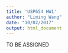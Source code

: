 ```yaml
---
title: 'USP654 HW1'
author: "Liming Wang"
date: "10/02/2017"
output: html_document
---
```


TO BE ASSIGNED